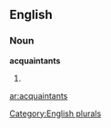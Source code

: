==English==

===Noun===
'''acquaintants'''

# {{plural of|[[acquaintant]]}}

[[Category:English plurals]]

[[ar:acquaintants]]
